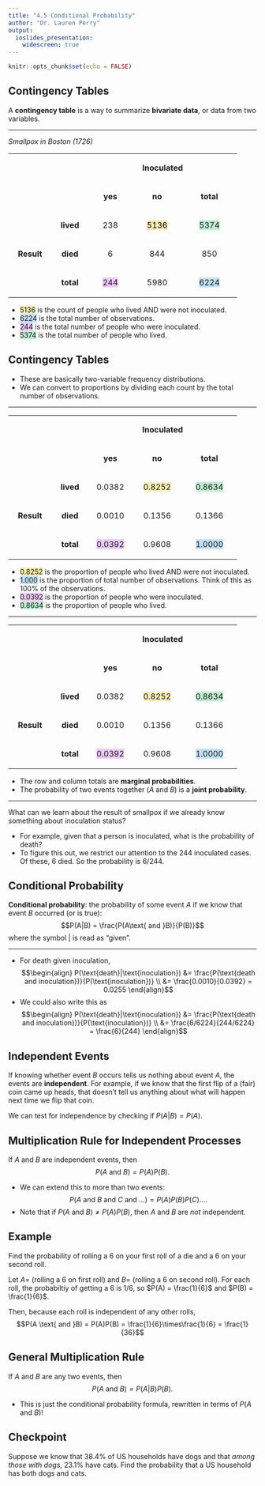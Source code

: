 ---
title: "4.5 Conditional Probability"
author: "Dr. Lauren Perry"
output: 
  ioslides_presentation:
    widescreen: true
---

```{r setup, include=FALSE}
knitr::opts_chunk$set(echo = FALSE)
```

## Contingency Tables

A **contingency table** is a way to summarize **bivariate data**, or data from two variables. 

***

*Smallpox in Boston (1726)*
<center>
<table>
    <tbody>
        <tr>
            <td style="text-align: center;" colspan="2" width="130">
                <p>&nbsp;</p>
            </td>
            <td style="text-align: center;" colspan="3" width="254">
                <p style="text-align: center;"><strong>Inoculated</strong></p>
            </td>
        </tr>
        <tr>
            <td style="text-align: center;" colspan="2" width="130">
                <p>&nbsp;</p>
            </td>
            <td style="text-align: center;" width="74">
                <p><strong>yes</strong></p>
            </td>
            <td style="text-align: center;" width="84">
                <p><strong>no</strong></p>
            </td>
            <td style="text-align: center;" width="96">
                <p><strong>total</strong></p>
            </td>
        </tr>
        <tr>
            <td style="text-align: center;" rowspan="3" width="72">
                <p><strong>Result</strong></p>
            </td>
            <td style="text-align: center;" width="58">
                <p><strong>lived</strong></p>
            </td>
            <td style="text-align: center;" width="74">
                <p>238</p>
            </td>
            <td style="text-align: center;" width="84">
                <p>
                    <span style="color: #000000; background-color: #fbeeb8;">5136</span>
                </p>
            </td>
            <td style="text-align: center;" width="96">
                <p>
                    <span style="background-color: #bfedd2;">5374</span>
                </p>
            </td>
        </tr>
        <tr>
            <td style="text-align: center;" width="58">
                <p><strong>died</strong></p>
            </td>
            <td style="text-align: center;" width="74">
                <p>6</p>
            </td>
            <td style="text-align: center;" width="84">
                <p>844</p>
            </td>
            <td style="text-align: center;" width="96">
                <p>850</p>
            </td>
        </tr>
        <tr>
            <td style="text-align: center;" width="58">
                <p><strong>total</strong></p>
            </td>
            <td style="text-align: center;" width="74">
                <p>
                    <span style="background-color: #eccafa;">244</span>
                </p>
            </td>
            <td style="text-align: center;" width="84">
                <p>5980</p>
            </td>
            <td style="text-align: center;" width="96">
                <p>
                    <span style="background-color: #c2e0f4;">6224</span>
                </p>
            </td>
        </tr>
    </tbody>
</table>
</center>

<ul>
    <li>
        <span style="background-color: #fbeeb8;">5136</span> is the count of people who lived AND were not inoculated.&nbsp;
    </li>
    <li>
        <span style="background-color: #c2e0f4;">6224</span> is the total number of observations.
    </li>
    <li>
        <span style="background-color: #eccafa;">244</span> is the total number of people who were inoculated.
    </li>
    <li>
        <span style="background-color: #bfedd2;">5374</span> is the total number of people who lived.
    </li>
</ul>

## Contingency Tables

- These are basically two-variable frequency distributions. 
- We can convert to proportions by dividing each count by the total number of observations.

***

<center>
<table>
    <tbody>
        <tr>
            <td style="text-align: center;" colspan="2" width="130">
                <p>&nbsp;</p>
            </td>
            <td style="text-align: center;" colspan="3" width="254">
                <p><strong>Inoculated</strong></p>
            </td>
        </tr>
        <tr>
            <td style="text-align: center;" colspan="2" width="130">
                <p>&nbsp;</p>
            </td>
            <td style="text-align: center;" width="74">
                <p><strong>yes</strong></p>
            </td>
            <td style="text-align: center;" width="84">
                <p><strong>no</strong></p>
            </td>
            <td style="text-align: center;" width="96">
                <p><strong>total</strong></p>
            </td>
        </tr>
        <tr>
            <td style="text-align: center;" rowspan="3" width="72">
                <p><strong>Result</strong></p>
            </td>
            <td style="text-align: center;" width="58">
                <p><strong>lived</strong></p>
            </td>
            <td style="text-align: center;" width="74">
                <p>0.0382</p>
            </td>
            <td style="text-align: center;" width="84">
                <p>
                    <span style="background-color: #fbeeb8;">0.8252</span>
                </p>
            </td>
            <td style="text-align: center;" width="96">
                <p>
                    <span style="background-color: #bfedd2;">0.8634</span>
                </p>
            </td>
        </tr>
        <tr>
            <td style="text-align: center;" width="58">
                <p><strong>died</strong></p>
            </td>
            <td style="text-align: center;" width="74">
                <p>0.0010</p>
            </td>
            <td style="text-align: center;" width="84">
                <p>0.1356</p>
            </td>
            <td style="text-align: center;" width="96">
                <p>0.1366</p>
            </td>
        </tr>
        <tr>
            <td style="text-align: center;" width="58">
                <p><strong>total</strong></p>
            </td>
            <td style="text-align: center;" width="74">
                <p>
                    <span style="background-color: #eccafa;">0.0392</span>
                </p>
            </td>
            <td style="text-align: center;" width="84">
                <p>0.9608</p>
            </td>
            <td style="text-align: center;" width="96">
                <p>
                    <span style="background-color: #c2e0f4;">1.0000</span>
                </p>
            </td>
        </tr>
    </tbody>
</table>
</center>

<ul>
    <li>
        <span style="background-color: #fbeeb8;">0.8252</span> is the proportion of people who lived AND were not inoculated.&nbsp;
    </li>
    <li>
        <span style="background-color: #c2e0f4;">1.000</span> is the proportion of total number of observations. Think of this as 100% of the observations.
    </li>
    <li>
        <span style="background-color: #eccafa;">0.0392</span> is the proportion of people who were inoculated.
    </li>
    <li>
        <span style="background-color: #bfedd2;">0.8634</span> is the proportion of people who lived.
    </li>
</ul>

***

<center>
<table>
    <tbody>
        <tr>
            <td style="text-align: center;" colspan="2" width="130">
                <p>&nbsp;</p>
            </td>
            <td style="text-align: center;" colspan="3" width="254">
                <p><strong>Inoculated</strong></p>
            </td>
        </tr>
        <tr>
            <td style="text-align: center;" colspan="2" width="130">
                <p>&nbsp;</p>
            </td>
            <td style="text-align: center;" width="74">
                <p><strong>yes</strong></p>
            </td>
            <td style="text-align: center;" width="84">
                <p><strong>no</strong></p>
            </td>
            <td style="text-align: center;" width="96">
                <p><strong>total</strong></p>
            </td>
        </tr>
        <tr>
            <td style="text-align: center;" rowspan="3" width="72">
                <p><strong>Result</strong></p>
            </td>
            <td style="text-align: center;" width="58">
                <p><strong>lived</strong></p>
            </td>
            <td style="text-align: center;" width="74">
                <p>0.0382</p>
            </td>
            <td style="text-align: center;" width="84">
                <p>
                    <span style="background-color: #fbeeb8;">0.8252</span>
                </p>
            </td>
            <td style="text-align: center;" width="96">
                <p>
                    <span style="background-color: #bfedd2;">0.8634</span>
                </p>
            </td>
        </tr>
        <tr>
            <td style="text-align: center;" width="58">
                <p><strong>died</strong></p>
            </td>
            <td style="text-align: center;" width="74">
                <p>0.0010</p>
            </td>
            <td style="text-align: center;" width="84">
                <p>0.1356</p>
            </td>
            <td style="text-align: center;" width="96">
                <p>0.1366</p>
            </td>
        </tr>
        <tr>
            <td style="text-align: center;" width="58">
                <p><strong>total</strong></p>
            </td>
            <td style="text-align: center;" width="74">
                <p>
                    <span style="background-color: #eccafa;">0.0392</span>
                </p>
            </td>
            <td style="text-align: center;" width="84">
                <p>0.9608</p>
            </td>
            <td style="text-align: center;" width="96">
                <p>
                    <span style="background-color: #c2e0f4;">1.0000</span>
                </p>
            </td>
        </tr>
    </tbody>
</table>
</center>

- The row and column totals are **marginal probabilities**. 
- The probability of two events together ($A$ and $B$) is a **joint probability**.

***

What can we learn about the result of smallpox if we already know something about inoculation status? 

- For example, given that a person is inoculated, what is the probability of death? 
- To figure this out, we restrict our attention to the 244 inoculated cases. Of these, 6 died. So the probability is 6/244.

## Conditional Probability

**Conditional probability**: the probability of some event $A$ if we know that event $B$ occurred (or is true): $$P(A|B) = \frac{P(A\text{ and }B)}{P(B)}$$ where the symbol | is read as "given".

***

- For death given inoculation, 
$$\begin{align}
P(\text{death}|\text{inoculation}) &= \frac{P(\text{death and inoculation})}{P(\text{inoculation})} \\ &= \frac{0.0010}{0.0392} = 0.0255
\end{align}$$
- We could also write this as 
$$\begin{align}
P(\text{death}|\text{inoculation}) &= \frac{P(\text{death and inoculation})}{P(\text{inoculation})} \\ &= \frac{6/6224}{244/6224} = \frac{6}{244}
\end{align}$$ 

## Independent Events

If knowing whether event $B$ occurs tells us nothing about event $A$, the events are **independent**. For example, if we know that the first flip of a (fair) coin came up heads, that doesn't tell us anything about what will happen next time we flip that coin.

We can test for independence by checking if $P(A|B)=P(A)$. 

## Multiplication Rule for Independent Processes

If $A$ and $B$ are independent events, then $$P(A \text{ and }B) = P(A)P(B).$$ 

- We can extend this to more than two events: $$P(A \text{ and }B \text{ and } C \text{ and } \dots) = P(A)P(B)P(C)\dots.$$
- Note that if $P(A \text{ and }B) \ne P(A)P(B)$, then $A$ and $B$ are *not* independent.

## Example

Find the probability of rolling a $6$ on your first roll of a die and a $6$ on your second roll.

Let $A=$ (rolling a $6$ on first roll) and $B=$ (rolling a $6$ on second roll). For each roll, the probabiltiy of getting a $6$ is $1/6$, so $P(A) = \frac{1}{6}$ and $P(B)  = \frac{1}{6}$.

Then, because each roll is independent of any other rolls, $$P(A \text{ and }B) = P(A)P(B) = \frac{1}{6}\times\frac{1}{6} = \frac{1}{36}$$

## General Multiplication Rule

If $A$ and $B$ are any two events, then $$P(A \text{ and }B) = P(A|B)P(B).$$ 

- This is just the conditional probability formula, rewritten in terms of $P(A \text{ and }B)$!

## Checkpoint

Suppose we know that 38.4\% of US households have dogs and that *among those with dogs*, 23.1\% have cats. Find the probability that a US household has both dogs and cats.